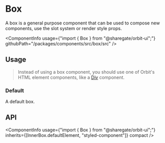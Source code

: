 
<Meta
    title="Components/Box"
    id="box"
/>

# Box

<Tagline>A box is a general purpose component that can be used to compose new components, use the slot system or render style props.</Tagline>

<ComponentInfo
    usage={"import { Box } from \"@sharegate/orbit-ui\";"}
    githubPath="/packages/components/src/box/src"
/>

## Usage

> Instead of using a box component, you should use one of Orbit's HTML element components, like a [Div](?path=/docs/html-div--example) component.

### Default

A default box.

<Preview filePath="/box/docs/Usage" />

## API

<ComponentInfo
    usage={"import { Box } from \"@sharegate/orbit-ui\";"}
    inherits={[InnerBox.defaultElement, "styled-component"]}
    compact
/>

<ArgsTable of={InnerBox} sort="alpha" />
